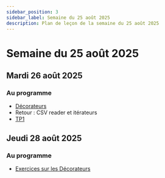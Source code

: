 ```yaml
---
sidebar_position: 3
sidebar_label: Semaine du 25 août 2025
description: Plan de leçon de la semaine du 25 août 2025
---
```


# Semaine du 25 août 2025

## Mardi 26 août 2025

### Au programme

- [Décorateurs](https://archambaultv-prof.github.io/programmation-python/docs/category/d%C3%A9corateurs)
- Retour : CSV reader et itérateurs
- [TP1](../evaluations/tp_1.mdx)

## Jeudi 28 août 2025

### Au programme

- [Exercices sur les Décorateurs](https://archambaultv-prof.github.io/programmation-python/docs/category/exercices-8)
